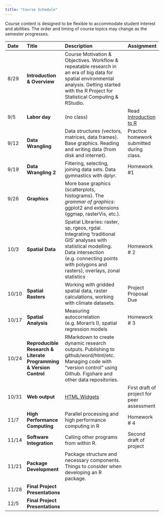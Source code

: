 ```yaml
---
title: "Course Schedule"
---
```


Course content is designed to be flexible to accommodate student interest and abilities.  The order and timing of course topics may change as the semester progresses.  

| Date    |  Title   | Description |  Assignment |
|:--|:--|:----------------------------------------|:------------|
| 8/29    | **Introduction & Overview** | Course Motivation & Objectives. Workflow & repeatable research in an era of big data for spatial environmental analysis. Getting started with the R Project for Statistical Computing & RStudio.|   |
| 9/5 | **Labor day** | (no class)   | Read [Introduction to R](https://cran.r-project.org/doc/contrib/Torfs+Brauer-Short-R-Intro.pdf) |
| 9/12 | **Data Wrangling ** | Data structures (vectors, matrices, data frames). Base graphics. Reading and writing data (from disk and internet). |  Practice homework submitted during class. |
| 9/19 | **Data Wrangling 2** | Filtering, selecting, joining data sets. Data gymnastics with dplyr. |  Homework #1  |
| 9/26 | **Graphics** | More base graphics (scatterplots, histograms).  The _grammar of graphics_: ggplot2 and extensions (ggmap, rasterVis, etc.). |  |
| 10/3 | **Spatial Data** | Spatial Libraries: raster, sp, rgeos, rgdal. Integrating ‘traditional GIS’ analyses with statistical modelling.  Data intersection (e.g. connecting points with polygons and rasters), overlays, zonal statistics | Homework # 2 |
| 10/10 | **Spatial Rasters** | Working with gridded spatial data, raster calculations, working with climate datasets. | Project Proposal Due |
| 10/17 | **Spatial Analysis** | Measuring autocorrelation (e.g. Moran’s I), spatial regression models   | Homework # 3    |
| 10/24 | **Reproducible Research & Literate Programming & Version Control** | RMarkdown to create dynamic research outputs.  Publishing to github/word/html/etc. Managing code with “version control" using Github. Figshare and other data repositories. | |
| 10/31 | **Web output** | [HTML Widgets](http://www.htmlwidgets.org) | First draft of project for peer assessment |
| 11/7 | **High Performance Computing** | Parallel processing and high performance computing in R  | Homework # 4   |
| 11/14 | **Software Integration** | Calling other programs from within R. | Second draft of project |
| 11/21 |  **Package Development** |  Package structure and necessary components.  Things to consider when developing an R package. |  |
| 11/28 | **Final Project Presentations** | | |
| 12/5  | **Final Project Presentations** | | |